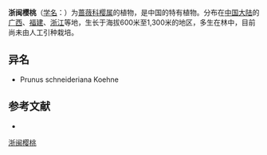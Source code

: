 {{Speciesbox
| name = 浙闽樱桃
| status = 
| status_system = 
| image =
| genus = Cerasus
| species = schneideriana
| authority = (Koehne) Yü et Li
}}

'''浙闽樱桃'''（[[学名|学名]]：{{lang|la|''Cerasus schneideriana''}}）为[[蔷薇科|蔷薇科]][[樱属|樱属]]的植物，是中国的特有植物。分布在[[中国大陆|中国大陆]]的[[广西|广西]]、[[福建|福建]]、[[浙江|浙江]]等地，生长于海拔600米至1,300米的地区，多生在林中，目前尚未由人工引种栽培。

== 异名 ==
* Prunus schneideriana Koehne

== 参考文献 ==
<div class="references-small">
* {{cite web| url =http://www.bioinfo.cn/db05/KmzwSpecies.php?action=view&id=18931| title =浙闽樱桃| work =《中国高等植物数据库全库》| publisher =中国科学院微生物研究所| author =昆明植物研究所| accessdate =2009-02-25| deadurl =yes| archiveurl =https://web.archive.org/web/20160305020914/http://www.bioinfo.cn/db05/KmzwSpecies.php?action=view&id=18931| archivedate =2016-03-05}}
</div>
{{Taxonbar|from=Q11148925}}

[[Category:樱|浙闽樱桃]]


{{植物小作品}}